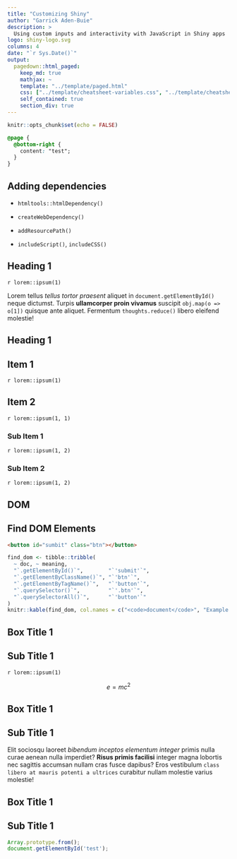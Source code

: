 ```yaml
---
title: "Customizing Shiny"
author: "Garrick Aden-Buie"
description: >
  Using custom inputs and interactivity with JavaScript in Shiny apps
logo: shiny-logo.svg
columns: 4
date: "`r Sys.Date()`"
output:
  pagedown::html_paged:
    keep_md: true
    mathjax: ~
    template: "../template/paged.html"
    css: ["../template/cheatsheet-variables.css", "../template/cheatsheet.css"]
    self_contained: true
    section_div: true
---
```


```r
knitr::opts_chunk$set(echo = FALSE)
```

```css
@page {
  @bottom-right {
    content: "test";
  }
}
```

::: box

## Adding dependencies

- `htmltools::htmlDependency()`

- `createWebDependency()`

- `addResourcePath()`

- `includeScript()`, `includeCSS()`
:::

::: {.box .grid--col-span-2}
# Heading 1

`r lorem::ipsum(1)`

Lorem tellus _tellus tortor praesent_ aliquet in `document.getElementById()` neque dictumst. 
Turpis **ullamcorper proin vivamus** suscipit `obj.map(o => o[1])` quisque ante aliquet. 
Fermentum `thoughts.reduce()` libero eleifend molestie!

:::

::: {.box .grid--row-span-2 .box--shaded}
# Heading 1

## Item 1

`r lorem::ipsum(1)`

## Item 2

`r lorem::ipsum(1, 1)`

### Sub Item 1

`r lorem::ipsum(1, 2)`

### Sub Item 2

`r lorem::ipsum(1, 2)`
:::

::: {.box .box--bordered .box--border-dashed}

# DOM

## Find DOM Elements

```html
<button id="sumbit" class="btn"></button>
```

```r
find_dom <- tibble::tribble(
  ~ doc, ~ meaning,
  "`.getElementById()`",        "`'submit'`",
  "`.getElementByClassName()`", "`'btn'`",
  "`.getElementByTagName()`",   "`'button'`",
  "`.querySelector()`",         "`'.btn'`",
  "`.querySelectorAll()`",      "`'button'`"
)
knitr::kable(find_dom, col.names = c("<code>document</code>", "Example input"))
```

:::

::: box

# Box Title 1

## Sub Title 1

`r lorem::ipsum(1)`

$$e = mc^2$$

:::

::: {.box .box--inverted}

# Box Title 1

## Sub Title 1

Elit sociosqu laoreet *bibendum inceptos elementum integer* primis nulla curae aenean nulla imperdiet? **Risus primis facilisi** integer magna lobortis nec sagittis accumsan nullam cras fusce dapibus? Eros vestibulum `class libero at mauris potenti a ultrices` curabitur nullam molestie varius molestie! 

:::


::: {.box}

# Box Title 1

## Sub Title 1

```js
Array.prototype.from();
document.getElementById('test');
```

:::
